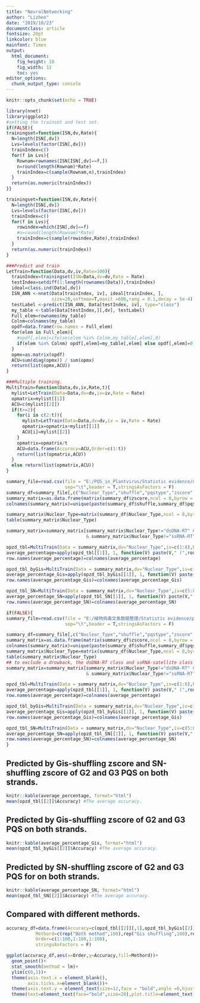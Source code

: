 ---
title: "NeuralNetworking"
author: "Lizhen"
date: "2019/10/23"
documentclass: article
fontsize: 20pt
linkcolor: blue
mainfont: Times
output: 
  html_document: 
    fig_height: 10
    fig_width: 12
    toc: yes
editor_options: 
  chunk_output_type: console
---

```{r setup, include=FALSE}
knitr::opts_chunk$set(echo = TRUE)
```

```{r,include=FALSE,echo=FALSE}
library(nnet)
library(ggplot2)
#setting the trainset and test set.
if(FALSE){
trainingset=function(ISN,dv,Rate){
  N=length(ISN[,dv])
  Lvs=levels(factor(ISN[,dv]))
  trainIndex=c()
  for(f in Lvs){
    Rownam=rownames(ISN[ISN[,dv]==f,])
    n=round(length(Rownam)*Rate)
    trainIndex=c(sample(Rownam,n),trainIndex)
  }
  return(as.numeric(trainIndex))
}}

trainingset=function(ISN,dv,Rate){
  N=length(ISN[,dv])
  Lvs=levels(factor(ISN[,dv]))
  trainIndex=c()
  for(f in Lvs){
    rowindex=which(ISN[,dv]==f)
    #n=round(length(Rownam)*Rate)
    trainIndex=c(sample(rowindex,Rate),trainIndex)
  }
  return(as.numeric(trainIndex))
}

###Predict and train
LetTrain=function(Data,dv,iv,Rate=100){
  trainIndex=trainingset(ISN=Data,dv=dv,Rate = Rate)
  testIndex=setdiff(1:length(rownames(Data)),trainIndex)
  ideal=class.ind(Data[,dv])
  ISN_ANN <-nnet(Data[trainIndex, iv], ideal[trainIndex, ],
                 size=20,softmax=T,maxit =600,rang = 0.1,decay = 5e-4)
  testLabel <-predict(ISN_ANN, Data[testIndex, iv], type="class")
  my_table <-table(Data[testIndex,][,dv], testLabel)
  Full_elem=rownames(my_table)
  Colnm=colnames(my_table)
  opdf=data.frame(row.names = Full_elem)
  for(elem in Full_elem){
    #opdf[,elem]=ifelse(elem %in% Colnm,my_table[,elem],0)
    if(elem %in% Colnm) opdf[,elem]=my_table[,elem] else opdf[,elem]=0
  }
  opmx=as.matrix(opdf)
  ACU=sum(diag(opmx)) / sum(opmx)
  return(list(opmx,ACU))
}

###Multiple training.
MultiTrain=function(Data,dv,iv,Rate,t){
  mylist=LetTrain(Data=Data,dv=dv,iv=iv,Rate = Rate)
  opmatrix=mylist[[1]]
  ACU=c(mylist[[2]])
  if(t>=2){
    for(i in c(2:t)){
      mylist=LetTrain(Data=Data,dv=dv,iv = iv,Rate = Rate)
      opmatrix=opmatrix+mylist[[1]]
      ACU[i]=mylist[[2]]
    }
    opmatrix=opmatrix/t
    ACU=data.frame(Accuracy=ACU,Order=c(1:t))
    return(list(opmatrix,ACU))
  }
  else return(list(opmatrix,ACU))
}

```

```{r,include=FALSE,echo=FALSE,message=FALSE,warning=FALSE,cache=0,eval=TRUE,error=FALSE}
summary_file=read.csv(file = "E:/PQS_in_Plantvirus/Statistic evidence/neuralnetclassify/summary_partstrain.xlsx",
                      sep="\t",header = T,stringsAsFactors = F)
summary_df=summary_file[,c("Nuclear_Type","shuffle","pqstype","zscore","Strand")]
summary_matrix=as.data.frame(matrix(summary_df$zscore,ncol = 8,byrow = T),stringsAsFactors = F)
colnames(summary_matrix)=unique(paste(summary_df$shuffle,summary_df$pqstype,summary_df$Strand,sep = "_"))

summary_matrix$Nuclear_Type=matrix(summary_df$Nuclear_Type,ncol = 8,byrow = T)[,1]
table(summary_matrix$Nuclear_Type)

summary_matrix=summary_matrix[summary_matrix$Nuclear_Type!="dsDNA-RT" & summary_matrix$Nuclear_Type!="ssRNA-satellite"
                              & summary_matrix$Nuclear_Type!="ssRNA-RT" & summary_matrix$Nuclear_Type!="unknown",]

opzd_tbl=MultiTrain(Data = summary_matrix,dv="Nuclear_Type",iv=c(1:8),Rate = 400,t=100)
average_percentage=apply(opzd_tbl[[1]], 1, function(V) paste(V," (",round(100*V/sum(V),2),"%",")",sep=""))
row.names(average_percentage)=colnames(average_percentage)

opzd_tbl_byGis=MultiTrain(Data = summary_matrix,dv="Nuclear_Type",iv=c(1:4),Rate = 400,t=100)
average_percentage_Gis=apply(opzd_tbl_byGis[[1]], 1, function(V) paste(V," (",round(100*V/sum(V),2),"%",")",sep=""))
row.names(average_percentage_Gis)=colnames(average_percentage_Gis)

opzd_tbl_SN=MultiTrain(Data = summary_matrix,dv="Nuclear_Type",iv=c(5:8),Rate = 400,t=100)
average_percentage_SN=apply(opzd_tbl_SN[[1]], 1, function(V) paste(V," (",round(100*V/sum(V),2),"%",")",sep=""))
row.names(average_percentage_SN)=colnames(average_percentage_SN)
```

```{r,include=FALSE,echo=FALSE}
if(FALSE){
summary_file=read.csv(file = "E:/植物病毒文章数据整理/Statistic evidence/plantvirus_summary.xlsx",
                      sep="\t",header = T,stringsAsFactors = F)

summary_df=summary_file[,c("Nuclear_Type","shuffle","pqstype","zscore","strand")]
summary_matrix=as.data.frame(matrix(summary_df$zscore,ncol = 8,byrow = T),stringsAsFactors = F)
colnames(summary_matrix)=unique(paste(summary_df$shuffle,summary_df$pqstype,summary_df$strand,sep = "_"))
summary_matrix$Nuclear_Type=matrix(summary_df$Nuclear_Type,ncol = 8,byrow = T)[,1]
table(summary_matrix$Nuclear_Type)
## to exclude a drowback, the dsDNA-RT class and ssRNA-satellite class were droped from the data set 
summary_matrix=summary_matrix[summary_matrix$Nuclear_Type!="dsDNA-RT" & summary_matrix$Nuclear_Type!="ssRNA-satellite"
                              & summary_matrix$Nuclear_Type!="ssRNA-RT" & summary_matrix$Nuclear_Type!="unknown",]

opzd_tbl=MultiTrain(Data = summary_matrix,dv="Nuclear_Type",iv=c(1:8),Rate = 130,t=100)
average_percentage=apply(opzd_tbl[[1]], 1, function(V) paste(V," (",round(100*V/sum(V),2),"%",")",sep=""))
row.names(average_percentage)=colnames(average_percentage)

opzd_tbl_byGis=MultiTrain(Data = summary_matrix,dv="Nuclear_Type",iv=c(1:4),Rate = 130,t=100)
average_percentage_Gis=apply(opzd_tbl_byGis[[1]], 1, function(V) paste(V," (",round(100*V/sum(V),2),"%",")",sep=""))
row.names(average_percentage_Gis)=colnames(average_percentage_Gis)

opzd_tbl_SN=MultiTrain(Data = summary_matrix,dv="Nuclear_Type",iv=c(5:8),Rate = 130,t=100)
average_percentage_SN=apply(opzd_tbl_SN[[1]], 1, function(V) paste(V," (",round(100*V/sum(V),2),"%",")",sep=""))
row.names(average_percentage_SN)=colnames(average_percentage_SN)
}
```

## Predicted by Gis-shuffling zscore and SN-shuffling zscore of G2 and G3 PQS on both strands.

```{r,include=TRUE,echo=FALSE}
knitr::kable(average_percentage, format="html")
mean(opzd_tbl[[2]]$Accuracy) #The average accuracy.
```

## Predicted by Gis-shuffling zscore of G2 and G3 PQS on both strands.

```{r,include=TRUE,echo=FALSE}
knitr::kable(average_percentage_Gis, format="html")
mean(opzd_tbl_byGis[[2]]$Accuracy) #The average accuracy.
```

## Predicted by SN-shuffling zscore of G2 and G3 PQS for on both strands.

```{r,include=TRUE,echo=FALSE}
knitr::kable(average_percentage_SN, format="html")
mean(opzd_tbl_SN[[2]]$Accuracy) #The average accuracy.
```

## Compared with different methords.

```{r,include=TRUE,echo=FALSE}

accuracy_df=data.frame(Accuracy=c(opzd_tbl[[2]][,1],opzd_tbl_byGis[[2]][,1],opzd_tbl_SN[[2]][,1]),
           Methord=c(rep("Both method",100),rep("Gis shuffling",100),rep("SN shuffling",100)),
           Order=c(1:100,1:100,1:100),
           stringsAsFactors = F)

ggplot(accuracy_df,aes(x=Order,y=Accuracy,fill=Methord))+
  geom_point()+
  stat_smooth(method = lm)+
  ylim(c(0,1))+
  theme(axis.text.x = element_blank(),
        axis.ticks.x=element_blank())+
  theme(axis.text.y = element_text(size=12,face = "bold",angle =0,hjust =1,vjust = 1))+
  theme(text=element_text(face="bold",size=20),plot.title=element_text(hjust = 0.5))
```






